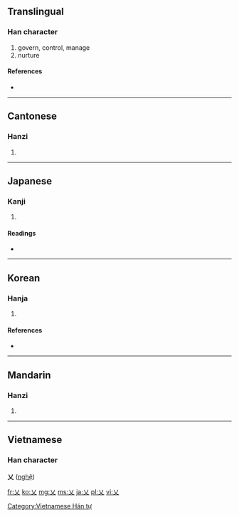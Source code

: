 {{also|义|父}}
{{also|Appendix:Variations of "x"}}
==Translingual==

===Han character===
{{Han char|rn=4|rad=丿|as=01|sn=2|four=4000<sub>0</sub>|canj=大 (K), X大 (XK)}}

# govern, control, manage
# nurture

====References====
* {{Han ref|kx=0081.100|dkj=00111|dj=0165.010|hdz=10031.030|uh=4E42|ud=20034|bh=C940|bd=51520}}

----

==Cantonese==

===Hanzi===
{{yue-hanzi|jyut=|y=ngaai6}}

# {{defn|Cantonese|sort=丿01}}

----

==Japanese==

===Kanji===
{{ja-kanji|grade=|rs=丿01}}

# {{defn|Japanese|sort=丿01}}

====Readings====
* {{ja-readings|on=[[がい]] (gai), [[げ]] (ge)|kun=[[かる]] (karu), [[おさめる]] (osameru), [[おさまる]] (osamaru)}}

----

==Korean==

===Hanja===
{{ko-hanja|hangeul=예|rv=ye|mr=ye|eumhun=[[벨]], [[징계하다 |징계할]]|ehrv=bel, jinggyehal|ehmr=pel, chinggyehal|ehy=}}

# {{defn|Korean|sort=丿01}}

====References====
* {{Hanja ref|nav=9854}}

----

==Mandarin==

===Hanzi===
{{cmn-hanzi|pin=[[yì]] ([[yi4]])|wg=i<sup>4</sup>}}
#{{defn|Mandarin|sort=丿01}}

----

==Vietnamese==
===Han character===
'''乂''' ([[nghệ]])

[[Category:Vietnamese Hán tự]]

[[fr:乂]]
[[ko:乂]]
[[mg:乂]]
[[ms:乂]]
[[ja:乂]]
[[pl:乂]]
[[vi:乂]]